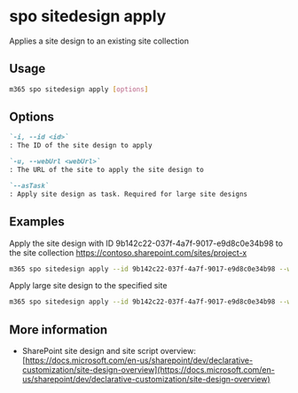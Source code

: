 
# spo sitedesign apply

Applies a site design to an existing site collection

## Usage

```sh
m365 spo sitedesign apply [options]
```

## Options

```md defintion-list
`-i, --id <id>`
: The ID of the site design to apply

`-u, --webUrl <webUrl>`
: The URL of the site to apply the site design to

`--asTask`
: Apply site design as task. Required for large site designs
```

<Global />

## Examples

Apply the site design with ID 9b142c22-037f-4a7f-9017-e9d8c0e34b98 to the site collection https://contoso.sharepoint.com/sites/project-x

```sh
m365 spo sitedesign apply --id 9b142c22-037f-4a7f-9017-e9d8c0e34b98 --webUrl https://contoso.sharepoint.com/sites/project-x
```

Apply large site design to the specified site

```sh
m365 spo sitedesign apply --id 9b142c22-037f-4a7f-9017-e9d8c0e34b98 --webUrl https://contoso.sharepoint.com/sites/project-x --asTask
```

## More information

- SharePoint site design and site script overview: [https://docs.microsoft.com/en-us/sharepoint/dev/declarative-customization/site-design-overview](https://docs.microsoft.com/en-us/sharepoint/dev/declarative-customization/site-design-overview)
